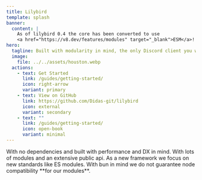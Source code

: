 ```yaml
---
title: Lilybird
template: splash
banner:
  content: |
    As of lilybird 0.4 the core has been converted to use
    <a href="https://v8.dev/features/modules" target="_blank">ESM</a>!
hero:
  tagline: Built with modularity in mind, the only Discord client you will ever need.
  image:
    file: ../../assets/houston.webp
  actions:
    - text: Get Started
      link: /guides/getting-started/
      icon: right-arrow
      variant: primary
    - text: View on GitHub
      link: https://github.com/Didas-git/lilybird
      icon: external
      variant: secondary
    - text: ""
      link: /guides/getting-started/
      icon: open-book
      variant: minimal
---
```



<CardGrid stagger>
  <Card title="Simple & Lightweight" icon="rocket">
    With no dependencies and built with performance and DX in mind.
  </Card>
  <Card title="Configurable & Modular" icon="setting">
    With lots of modules and an extensive public api.
  </Card>
  <Card title="ESM Compatible" icon="approve-check-circle">
    As a new framework we focus on new standards like ES modules.
  </Card>
  <Card title="Bun First" icon="star">
    With bun in mind we do not guarantee node compatibility **for our modules**.
  </Card>
</CardGrid>
